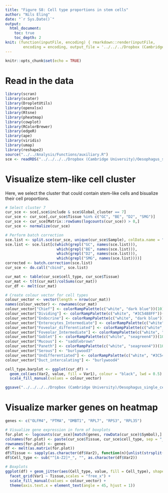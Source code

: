 ```yaml
---
title: "Figure S8: Cell type proportions in stem cells"
author: "Nils Eling"
date: "`r Sys.Date()`"
output: 
  html_document:
    toc: true
    toc_depth: 2
knit: (function(inputFile, encoding) { rmarkdown::render(inputFile, 
        encoding = encoding, output_file = '../../../Dropbox (Cambridge University)/Oesophagus_single_cell/Results/Figures/Fig_S8.html') })
---
```


```r
knitr::opts_chunk$set(echo = TRUE)
```

# Read in the data

```r
library(scran)
library(scater)
library(DropletUtils)
library(openxlsx)
library(Rtsne)
library(pheatmap)
library(cowplot)
library(RColorBrewer)
library(edgeR)
library(ape)
library(viridis)
library(umap)
library(reshape2)
source("../../Analysis/Functions/auxiliary.R")
sce <- readRDS("../../../../Dropbox (Cambridge University)/Oesophagus_single_cell/All_corrected_sce.rds")
```

# Visualize stem-like cell cluster

Here, we select the cluster that could contain stem-like cells and bisualize their cell proportions.

```r
# Select cluster 7
cur_sce <- sce[,sce$include & sce$Global_cluster == 7]
cur_sce <- cur_sce[,cur_sce$Tissue %in% c("GC", "BE", "D2", "SMG")]
cur_sce <- cur_sce[Matrix::rowSums(logcounts(cur_sce)) > 0,]
cur_sce <- normalize(cur_sce)

# Perform batch correction
sce.list <- split.sce(cur_sce, unique(cur_sce$Sample), colData.name = "Sample")
sce.list <- sce.list[c(which(grepl("GC", names(sce.list))),
                       which(grepl("BE", names(sce.list))),
                       which(grepl("D2", names(sce.list))),
                       which(grepl("SMG", names(sce.list))))]
corrected <- batch.correction(sce.list)
cur_sce <- do.call("cbind", sce.list)

cur_mat <- table(cur_sce$cell_type, cur_sce$Tissue)
cur_mat <- t(t(cur_mat)/colSums(cur_mat))
cur_df <- melt(cur_mat)

# Create colour vector for cell types
colour_vector <- vector(length = nrow(cur_mat))
names(colour_vector) <- rownames(cur_mat)
colour_vector["Chief"] <- colorRampPalette(c("white", "dark blue"))(10)[6]
colour_vector["Dividing"] <- colorRampPalette(c("white", "#3C5488FF"))(10)[3]
colour_vector["Endocrine"] <- colorRampPalette(c("white", "dark blue"))(10)[10]
colour_vector["Enterocytes_Intermediate"] <- colorRampPalette(c("white", "#3C5488FF"))(10)[6]
colour_vector["Foveolar_differentiated"] <- colorRampPalette(c("white", "#3C5488FF"))(10)[10]
colour_vector["Foveolar_Intermediate"] <- colorRampPalette(c("white", "#4DBBD5FF"))(10)[6]
colour_vector["Goblet"] <- colorRampPalette(c("white", "seagreen4"))(10)[10]
colour_vector["Mucous"] <- "saddlebrown"
colour_vector["Paneth"] <- colorRampPalette(c("white", "seagreen4"))(10)[6]
colour_vector["Serous"] <- "burlywood3"
colour_vector["Undifferentiated"] <- colorRampPalette(c("white", "#3C5488FF"))(10)[1]
colour_vector["Duct_intercalating"] <- "burlywood4"

cell_type.barplot <- ggplot(cur_df) +
  geom_col(aes(Var2, value, fill = Var1), colour = "black", lwd = 0.5) + 
  scale_fill_manual(values = colour_vector)

ggsave("../../../../Dropbox (Cambridge University)/Oesophagus_single_cell/Results/Figures/Supplementary_figures/Figure_S8/Cell_type_proportion.pdf", cell_type.barplot, width = 7, height = 5)
```

# Visualize marker genes on heatmap

```r
genes <- c("OLFM4", "PTMA", "DMBT1", "RPL7", "RPS3", "RPL35")

# Visualize gene expression in form of boxplots
for.plot <- logcounts(cur_sce)[match(genes, rowData(cur_sce)$Symbol),]
colnames(for.plot) <- paste(cur_sce$Tissue, cur_sce$cell_type, sep = "_")
rownames(for.plot) <- genes
df <- melt(as.matrix(for.plot))
df$Tissue <- sapply(as.character(df$Var2), function(n){unlist(strsplit(n, "_"))[1]})
df$Cell_type <- sub("^[A-Z2]*_", "", as.character(df$Var2))

# Boxplots
ggplot(df) + geom_jitter(aes(Cell_type, value, fill = Cell_type), shape = 21, width = 0.3) +
  facet_grid(Var1 ~ Tissue,scales = "free_x") +
  scale_fill_manual(values = colour_vector) +
  theme(axis.text.x = element_text(angle = 45, hjust = 1))
```